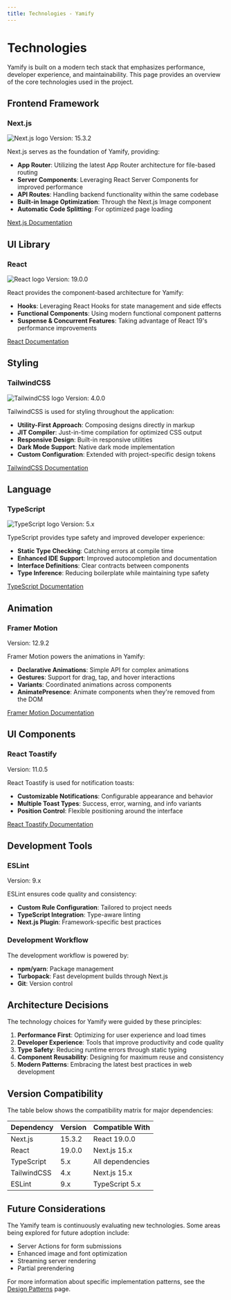 ```yaml
---
title: Technologies - Yamify
---
```


# Technologies

Yamify is built on a modern tech stack that emphasizes performance, developer experience, and maintainability. This page provides an overview of the core technologies used in the project.

## Frontend Framework

### Next.js

<div className="flex items-center space-x-2 mb-4">
  <img src="https://nextjs.org/static/favicon/favicon-32x32.png" alt="Next.js logo" className="w-6 h-6" />
  <span className="font-semibold">Version: 15.3.2</span>
</div>

Next.js serves as the foundation of Yamify, providing:

- **App Router**: Utilizing the latest App Router architecture for file-based routing
- **Server Components**: Leveraging React Server Components for improved performance
- **API Routes**: Handling backend functionality within the same codebase
- **Built-in Image Optimization**: Through the Next.js Image component
- **Automatic Code Splitting**: For optimized page loading

[Next.js Documentation](https://nextjs.org/docs)

## UI Library

### React

<div className="flex items-center space-x-2 mb-4">
  <img src="https://reactjs.org/favicon.ico" alt="React logo" className="w-6 h-6" />
  <span className="font-semibold">Version: 19.0.0</span>
</div>

React provides the component-based architecture for Yamify:

- **Hooks**: Leveraging React Hooks for state management and side effects
- **Functional Components**: Using modern functional component patterns
- **Suspense & Concurrent Features**: Taking advantage of React 19's performance improvements

[React Documentation](https://react.dev/)

## Styling

### TailwindCSS

<div className="flex items-center space-x-2 mb-4">
  <img src="https://tailwindcss.com/favicons/favicon-32x32.png" alt="TailwindCSS logo" className="w-6 h-6" />
  <span className="font-semibold">Version: 4.0.0</span>
</div>

TailwindCSS is used for styling throughout the application:

- **Utility-First Approach**: Composing designs directly in markup
- **JIT Compiler**: Just-in-time compilation for optimized CSS output
- **Responsive Design**: Built-in responsive utilities
- **Dark Mode Support**: Native dark mode implementation
- **Custom Configuration**: Extended with project-specific design tokens

[TailwindCSS Documentation](https://tailwindcss.com/docs)

## Language

### TypeScript

<div className="flex items-center space-x-2 mb-4">
  <img src="https://www.typescriptlang.org/favicon-32x32.png" alt="TypeScript logo" className="w-6 h-6" />
  <span className="font-semibold">Version: 5.x</span>
</div>

TypeScript provides type safety and improved developer experience:

- **Static Type Checking**: Catching errors at compile time
- **Enhanced IDE Support**: Improved autocompletion and documentation
- **Interface Definitions**: Clear contracts between components
- **Type Inference**: Reducing boilerplate while maintaining type safety

[TypeScript Documentation](https://www.typescriptlang.org/docs/)

## Animation

### Framer Motion

<div className="flex items-center space-x-2 mb-4">
  <span className="font-semibold">Version: 12.9.2</span>
</div>

Framer Motion powers the animations in Yamify:

- **Declarative Animations**: Simple API for complex animations
- **Gestures**: Support for drag, tap, and hover interactions
- **Variants**: Coordinated animations across components
- **AnimatePresence**: Animate components when they're removed from the DOM

[Framer Motion Documentation](https://www.framer.com/motion/)

## UI Components

### React Toastify

<div className="flex items-center space-x-2 mb-4">
  <span className="font-semibold">Version: 11.0.5</span>
</div>

React Toastify is used for notification toasts:

- **Customizable Notifications**: Configurable appearance and behavior
- **Multiple Toast Types**: Success, error, warning, and info variants
- **Position Control**: Flexible positioning around the interface

[React Toastify Documentation](https://fkhadra.github.io/react-toastify/introduction)

## Development Tools

### ESLint

<div className="flex items-center space-x-2 mb-4">
  <span className="font-semibold">Version: 9.x</span>
</div>

ESLint ensures code quality and consistency:

- **Custom Rule Configuration**: Tailored to project needs
- **TypeScript Integration**: Type-aware linting
- **Next.js Plugin**: Framework-specific best practices

### Development Workflow

The development workflow is powered by:

- **npm/yarn**: Package management
- **Turbopack**: Fast development builds through Next.js
- **Git**: Version control

## Architecture Decisions

The technology choices for Yamify were guided by these principles:

1. **Performance First**: Optimizing for user experience and load times
2. **Developer Experience**: Tools that improve productivity and code quality
3. **Type Safety**: Reducing runtime errors through static typing
4. **Component Reusability**: Designing for maximum reuse and consistency
5. **Modern Patterns**: Embracing the latest best practices in web development

## Version Compatibility

The table below shows the compatibility matrix for major dependencies:

| Dependency | Version | Compatible With |
| ---------- | ------- | --------------- |
| Next.js    | 15.3.2  | React 19.0.0    |
| React      | 19.0.0  | Next.js 15.x    |
| TypeScript | 5.x     | All dependencies |
| TailwindCSS| 4.x     | Next.js 15.x    |
| ESLint     | 9.x     | TypeScript 5.x  |

## Future Considerations

The Yamify team is continuously evaluating new technologies. Some areas being explored for future adoption include:

- Server Actions for form submissions
- Enhanced image and font optimization
- Streaming server rendering
- Partial prerendering

For more information about specific implementation patterns, see the [Design Patterns](/architecture/design-patterns) page.
